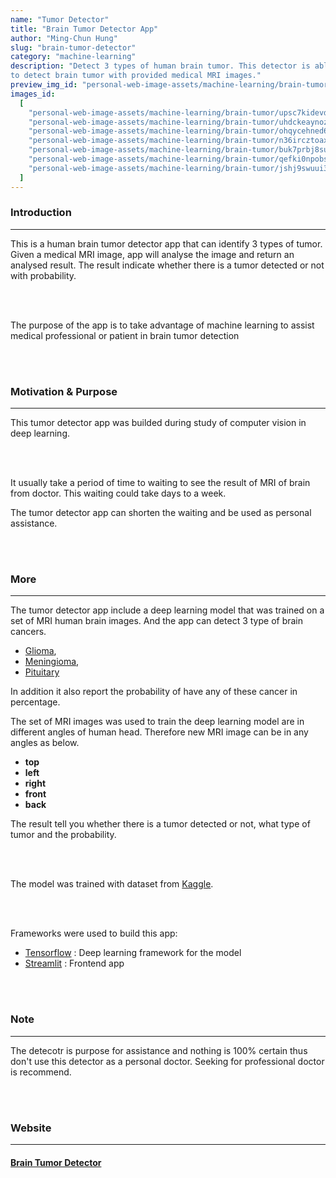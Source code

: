 ```yaml
---
name: "Tumor Detector"
title: "Brain Tumor Detector App"
author: "Ming-Chun Hung"
slug: "brain-tumor-detector"
category: "machine-learning"
description: "Detect 3 types of human brain tumor. This detector is able 
to detect brain tumor with provided medical MRI images."
preview_img_id: "personal-web-image-assets/machine-learning/brain-tumor/upsc7kidevdwtoyhhast"
images_id:
  [
    "personal-web-image-assets/machine-learning/brain-tumor/upsc7kidevdwtoyhhast",
    "personal-web-image-assets/machine-learning/brain-tumor/uhdckeaynozqxu3jbftq",
    "personal-web-image-assets/machine-learning/brain-tumor/ohqycehned6xjr33u33o",
    "personal-web-image-assets/machine-learning/brain-tumor/n36ircztoaxbmiacdkmv",
    "personal-web-image-assets/machine-learning/brain-tumor/buk7prbj8sund2g58chi",
    "personal-web-image-assets/machine-learning/brain-tumor/qefki0npobs8q3sur28m",
    "personal-web-image-assets/machine-learning/brain-tumor/jshj9swuui3n36jhiczg",
  ]
---
```


### Introduction

---

This is a human brain tumor detector app that can identify 3 types of tumor.
Given a medical MRI image, app will analyse the image and return an analysed result.
The result indicate whether there is a tumor detected or not with probability.

<br />
<br />

The purpose of the app is to take advantage of machine learning to assist
medical professional or patient in brain tumor detection

<br />
<br />

### Motivation & Purpose

---

This tumor detector app was builded during study of computer vision in deep learning.

<br />
<br />

It usually take a period of time to waiting to see the result of MRI of brain from doctor.
This waiting could take days to a week.

The tumor detector app can shorten the waiting and be used as personal assistance.

<br />
<br />

### More

---

The tumor detector app include a deep learning model that was trained on a set of MRI
human brain images. And the app can detect 3 type of brain cancers.

- [Glioma](https://en.wikipedia.org/wiki/Glioma),
- [Meningioma](https://en.wikipedia.org/wiki/Meningioma),
- [Pituitary](https://en.wikipedia.org/wiki/Pituitary_gland)

In addition it also report the probability of have any of these cancer in percentage.

The set of MRI images was used to train the deep learning model are in different angles of human head.
Therefore new MRI image can be in any angles as below.

- **top**
- **left**
- **right**
- **front**
- **back**

The result tell you whether there is a tumor detected or not, what type of tumor and
the probability.

<br />
<br />

The model was trained with dataset from
[Kaggle](https://www.kaggle.com/datasets/masoudnickparvar/brain-tumor-mri-dataset).

<br />
<br />

Frameworks were used to build this app:

- [Tensorflow](https://www.tensorflow.org/) : Deep learning framework for the model
- [Streamlit](https://streamlit.io/) : Frontend app

<br />
<br />

### Note

---

The detecotr is purpose for assistance and nothing is 100% certain
thus don't use this detector as a personal doctor.
Seeking for professional doctor is recommend.

<br />
<br />

### Website

---

#### [Brain Tumor Detector](https://braintumordetectorapp.streamlit.app/)

<br />
<br />
